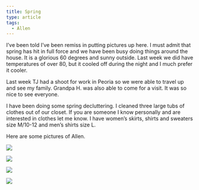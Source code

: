 ```yaml
---
title: Spring
type: article
tags:
  - Allen
---
```


I’ve been told I’ve been remiss in putting pictures up here. I must admit that spring has hit in full force and we have been busy doing things around the house. It is a glorious 60 degrees and sunny outside. Last week we did have temperatures of over 80, but it cooled off during the night and I much prefer it cooler.

Last week TJ had a shoot for work in Peoria so we were able to travel up and see my family. Grandpa H. was also able to come for a visit. It was so nice to see everyone.

I have been doing some spring decluttering. I cleaned three large tubs of clothes out of our closet. If you are someone I know personally and are interested in clothes let me know. I have women’s skirts, shirts and sweaters size M/10-12 and men’s shirts size L.

Here are some pictures of Allen.

![](http://www.tjdraper.com/myblogpics/allenbasket.jpg)

![](http://www.tjdraper.com/myblogpics/atculvers.jpg)

![](http://www.tjdraper.com/myblogpics/rachelallen.jpg)

![](http://www.tjdraper.com/myblogpics/tjallen.jpg)
